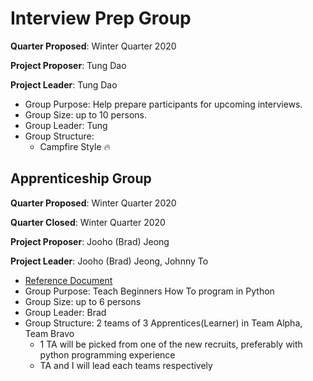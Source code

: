
<Helmet title="The Developers Guild Lab" defer={false} />
<NavBarMain />
<Container>

# Interview Prep Group

**Quarter Proposed**: Winter Quarter 2020

**Project Proposer**: Tung Dao

**Project Leader**: Tung Dao

- Group Purpose: Help prepare participants for upcoming interviews.
- Group Size: up to 10 persons.
- Group Leader: Tung
- Group Structure:
  - Campfire Style 🔥

## Apprenticeship Group

**Quarter Proposed**: Winter Quarter 2020

**Quarter Closed**: Winter Quarter 2020

**Project Proposer**: Jooho (Brad) Jeong

**Project Leader**: Jooho (Brad) Jeong, Johnny To

- [Reference Document](https://docs.google.com/document/d/1OdzEEAuD_hxE2xEsTPNw496UCWtAdXINj-meTOsLXBk)
- Group Purpose: Teach Beginners How To program in Python
- Group Size: up to 6 persons
- Group Leader: Brad
- Group Structure:
  2 teams of 3 Apprentices(Learner) in Team Alpha, Team Bravo
  - 1 TA will be picked from one of the new recruits, preferably with python programming experience
  - TA and I will lead each teams respectively

</Container>
